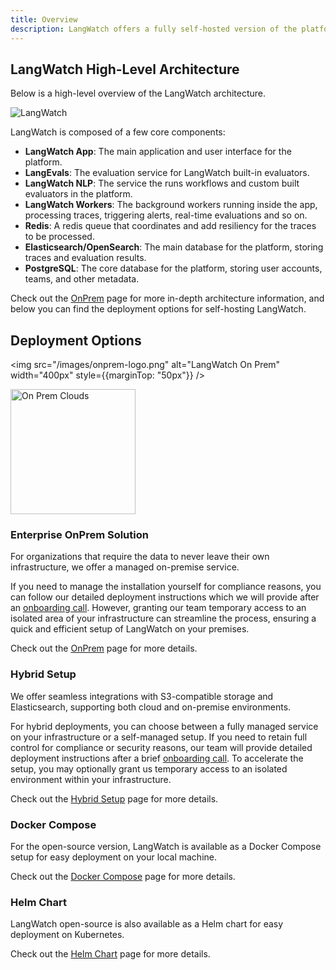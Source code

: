 ```yaml
---
title: Overview
description: LangWatch offers a fully self-hosted version of the platform for companies that require strict data control and compliance.
---
```


## LangWatch High-Level Architecture

Below is a high-level overview of the LangWatch architecture.

<Frame>
<img
  className="block"
  src="/images/simple-architecture.png"
  alt="LangWatch"
/>
</Frame>

LangWatch is composed of a few core components:

- **LangWatch App**: The main application and user interface for the platform.
- **LangEvals**: The evaluation service for LangWatch built-in evaluators.
- **LangWatch NLP**: The service the runs workflows and custom built evaluators in the platform.
- **LangWatch Workers**: The background workers running inside the app, processing traces, triggering alerts, real-time evaluations and so on.
- **Redis**: A redis queue that coordinates and add resiliency for the traces to be processed.
- **Elasticsearch/OpenSearch**: The main database for the platform, storing traces and evaluation results.
- **PostgreSQL**: The core database for the platform, storing user accounts, teams, and other metadata.

Check out the [OnPrem](/self-hosting/onprem) page for more in-depth architecture information, and below you can find the deployment options for self-hosting LangWatch.

## Deployment Options

<img src="/images/onprem-logo.png" alt="LangWatch On Prem" width="400px" style={{marginTop: "50px"}} />

<img src="/images/onprem-clouds.png" alt="On Prem Clouds" width="200px" />

### Enterprise OnPrem Solution

For organizations that require the data to never leave their own infrastructure, we offer a managed on-premise service.

If you need to manage the installation yourself for compliance reasons, you can follow our detailed deployment instructions which we will provide after an [onboarding call](https://meetings-eu1.hubspot.com/manouk-draisma). However, granting our team temporary access to an isolated area of your infrastructure can streamline the process, ensuring a quick and efficient setup of LangWatch on your premises.

Check out the [OnPrem](/self-hosting/onprem) page for more details.

### Hybrid Setup

We offer seamless integrations with S3-compatible storage and Elasticsearch, supporting both cloud and on-premise environments.

For hybrid deployments, you can choose between a fully managed service on your infrastructure or a self-managed setup. If you need to retain full control for compliance or security reasons, our team will provide detailed deployment instructions after a brief [onboarding call](https://meetings-eu1.hubspot.com/manouk-draisma). To accelerate the setup, you may optionally grant us temporary access to an isolated environment within your infrastructure.

Check out the [Hybrid Setup](/self-hosting/hybrid) page for more details.

### Docker Compose

For the open-source version, LangWatch is available as a Docker Compose setup for easy deployment on your local machine.

Check out the [Docker Compose](/self-hosting/docker-compose) page for more details.

### Helm Chart

LangWatch open-source is also available as a Helm chart for easy deployment on Kubernetes.

Check out the [Helm Chart](/self-hosting/helm) page for more details.